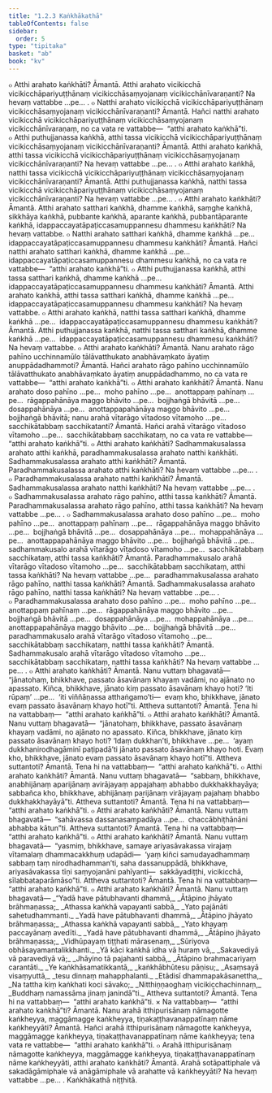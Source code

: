 ```yaml
---
title: "1.2.3 Kaṅkhākathā"
tableOfContents: false
sidebar:
  order: 5
type: "tipitaka"
basket: "ab"
book: "kv"
---
```



<DynamicBreadcrumb />

<Division number="318" book="kv">

<Paragraph number="875" book="kv">
๐ Atthi arahato kaṅkhāti? Āmantā. Atthi arahato vicikicchā vicikicchāpariyuṭṭhānaṃ vicikicchāsaṃyojanaṃ vicikicchānīvaraṇanti? Na hevaṃ vattabbe …pe… .
</Paragraph>

<Paragraph number="876" book="kv">
๐ Natthi arahato vicikicchā vicikicchāpariyuṭṭhānaṃ vicikicchāsaṃyojanaṃ vicikicchānīvaraṇanti? Āmantā. Hañci natthi arahato vicikicchā vicikicchāpariyuṭṭhānaṃ vicikicchāsaṃyojanaṃ vicikicchānīvaraṇaṃ, no ca vata re vattabbe—  “atthi arahato kaṅkhā”ti.
</Paragraph>

<Paragraph number="877" book="kv">
๐ Atthi puthujjanassa kaṅkhā, atthi tassa vicikicchā vicikicchāpariyuṭṭhānaṃ vicikicchāsaṃyojanaṃ vicikicchānīvaraṇanti? Āmantā. Atthi arahato kaṅkhā, atthi tassa vicikicchā vicikicchāpariyuṭṭhānaṃ vicikicchāsaṃyojanaṃ vicikicchānīvaraṇanti? Na hevaṃ vattabbe …pe… .
</Paragraph>

<Paragraph number="878" book="kv">
๐ Atthi arahato kaṅkhā, natthi tassa vicikicchā vicikicchāpariyuṭṭhānaṃ vicikicchāsaṃyojanaṃ vicikicchānīvaraṇanti? Āmantā. Atthi puthujjanassa kaṅkhā, natthi tassa vicikicchā vicikicchāpariyuṭṭhānaṃ vicikicchāsaṃyojanaṃ vicikicchānīvaraṇanti? Na hevaṃ vattabbe …pe… .
</Paragraph>

<Paragraph number="879" book="kv">
๐ Atthi arahato kaṅkhāti? Āmantā. Atthi arahato satthari kaṅkhā, dhamme kaṅkhā, saṃghe kaṅkhā, sikkhāya kaṅkhā, pubbante kaṅkhā, aparante kaṅkhā, pubbantāparante kaṅkhā, idappaccayatāpaṭiccasamuppannesu dhammesu kaṅkhāti? Na hevaṃ vattabbe.
</Paragraph>

<Paragraph number="880" book="kv">
๐ Natthi arahato satthari kaṅkhā, dhamme kaṅkhā …pe…  idappaccayatāpaṭiccasamuppannesu dhammesu kaṅkhāti? Āmantā. Hañci natthi arahato satthari kaṅkhā, dhamme kaṅkhā …pe…  idappaccayatāpaṭiccasamuppannesu dhammesu kaṅkhā, no ca vata re vattabbe—  “atthi arahato kaṅkhā”ti.
</Paragraph>

<Paragraph number="881" book="kv">
๐ Atthi puthujjanassa kaṅkhā, atthi tassa satthari kaṅkhā, dhamme kaṅkhā …pe…  idappaccayatāpaṭiccasamuppannesu dhammesu kaṅkhāti? Āmantā. Atthi arahato kaṅkhā, atthi tassa satthari kaṅkhā, dhamme kaṅkhā …pe…  idappaccayatāpaṭiccasamuppannesu dhammesu kaṅkhāti? Na hevaṃ vattabbe.
</Paragraph>

<Paragraph number="882" book="kv">
๐ Atthi arahato kaṅkhā, natthi tassa satthari kaṅkhā, dhamme kaṅkhā …pe…  idappaccayatāpaṭiccasamuppannesu dhammesu kaṅkhāti? Āmantā. Atthi puthujjanassa kaṅkhā, natthi tassa satthari kaṅkhā, dhamme kaṅkhā …pe…  idappaccayatāpaṭiccasamuppannesu dhammesu kaṅkhāti? Na hevaṃ vattabbe.
</Paragraph>

</Division>
<Division number="319" book="kv">

<Paragraph number="883" book="kv">
๐ Atthi arahato kaṅkhāti? Āmantā. Nanu arahato rāgo pahīno ucchinnamūlo tālāvatthukato anabhāvaṃkato āyatiṃ anuppādadhammoti? Āmantā. Hañci arahato rāgo pahīno ucchinnamūlo tālāvatthukato anabhāvaṃkato āyatiṃ anuppādadhammo, no ca vata re vattabbe—  “atthi arahato kaṅkhā”ti.
</Paragraph>

<Paragraph number="884" book="kv">
๐ Atthi arahato kaṅkhāti? Āmantā. Nanu arahato doso pahīno …pe…  moho pahīno …pe…  anottappaṃ pahīnaṃ …pe…  rāgappahānāya maggo bhāvito …pe…  bojjhaṅgā bhāvitā …pe…  dosappahānāya …pe…  anottappapahānāya maggo bhāvito …pe…  bojjhaṅgā bhāvitā; nanu arahā vītarāgo vītadoso vītamoho …pe…  sacchikātabbaṃ sacchikatanti? Āmantā. Hañci arahā vītarāgo vītadoso vītamoho …pe…  sacchikātabbaṃ sacchikataṃ, no ca vata re vattabbe—  “atthi arahato kaṅkhā”ti.
</Paragraph>

</Division>
<Division number="320" book="kv">

<Paragraph number="885" book="kv">
๐ Atthi arahato kaṅkhāti? Sadhammakusalassa arahato atthi kaṅkhā, paradhammakusalassa arahato natthi kaṅkhāti. Sadhammakusalassa arahato atthi kaṅkhāti? Āmantā. Paradhammakusalassa arahato atthi kaṅkhāti? Na hevaṃ vattabbe …pe… .
</Paragraph>

<Paragraph number="886" book="kv">
๐ Paradhammakusalassa arahato natthi kaṅkhāti? Āmantā. Sadhammakusalassa arahato natthi kaṅkhāti? Na hevaṃ vattabbe …pe… .
</Paragraph>

<Paragraph number="887" book="kv">
๐ Sadhammakusalassa arahato rāgo pahīno, atthi tassa kaṅkhāti? Āmantā. Paradhammakusalassa arahato rāgo pahīno, atthi tassa kaṅkhāti? Na hevaṃ vattabbe …pe… .
</Paragraph>

<Paragraph number="888" book="kv">
๐ Sadhammakusalassa arahato doso pahīno …pe…  moho pahīno …pe…  anottappaṃ pahīnaṃ …pe…  rāgappahānāya maggo bhāvito …pe…  bojjhaṅgā bhāvitā …pe…  dosappahānāya …pe…  mohappahānāya …pe…  anottappapahānāya maggo bhāvito …pe…  bojjhaṅgā bhāvitā …pe…  sadhammakusalo arahā vītarāgo vītadoso vītamoho …pe…  sacchikātabbaṃ sacchikataṃ, atthi tassa kaṅkhāti? Āmantā. Paradhammakusalo arahā vītarāgo vītadoso vītamoho …pe…  sacchikātabbaṃ sacchikataṃ, atthi tassa kaṅkhāti? Na hevaṃ vattabbe …pe…  paradhammakusalassa arahato rāgo pahīno, natthi tassa kaṅkhāti? Āmantā. Sadhammakusalassa arahato rāgo pahīno, natthi tassa kaṅkhāti? Na hevaṃ vattabbe …pe… .
</Paragraph>

<Paragraph number="889" book="kv">
๐ Paradhammakusalassa arahato doso pahīno …pe…  moho pahīno …pe…  anottappaṃ pahīnaṃ …pe…  rāgappahānāya maggo bhāvito …pe…  bojjhaṅgā bhāvitā …pe…  dosappahānāya …pe…  mohappahānāya …pe…  anottappapahānāya maggo bhāvito …pe…  bojjhaṅgā bhāvitā …pe…  paradhammakusalo arahā vītarāgo vītadoso vītamoho …pe…  sacchikātabbaṃ sacchikataṃ, natthi tassa kaṅkhāti? Āmantā. Sadhammakusalo arahā vītarāgo vītadoso vītamoho …pe…  sacchikātabbaṃ sacchikataṃ, natthi tassa kaṅkhāti? Na hevaṃ vattabbe …pe… .
</Paragraph>

</Division>
<Division number="321" book="kv">

<Paragraph number="890" book="kv">
๐ Atthi arahato kaṅkhāti? Āmantā. Nanu vuttaṃ bhagavatā—  “jānatohaṃ, bhikkhave, passato āsavānaṃ khayaṃ vadāmi, no ajānato no apassato. Kiñca, bhikkhave, jānato kiṃ passato āsavānaṃ khayo hoti? ‘Iti rūpaṃ’ …pe…  ‘iti viññāṇassa atthaṅgamo’ti—  evaṃ kho, bhikkhave, jānato evaṃ passato āsavānaṃ khayo hotī”ti. Attheva suttantoti? Āmantā. Tena hi na vattabbaṃ—  “atthi arahato kaṅkhā”ti.
</Paragraph>

<Paragraph number="891" book="kv">
๐ Atthi arahato kaṅkhāti? Āmantā. Nanu vuttaṃ bhagavatā—  “jānatohaṃ, bhikkhave, passato āsavānaṃ khayaṃ vadāmi, no ajānato no apassato. Kiñca, bhikkhave, jānato kiṃ passato āsavānaṃ khayo hoti? ‘Idaṃ dukkhan’ti, bhikkhave …pe…  ‘ayaṃ dukkhanirodhagāminī paṭipadā’ti jānato passato āsavānaṃ khayo hoti. Evaṃ kho, bhikkhave, jānato evaṃ passato āsavānaṃ khayo hotī”ti. Attheva suttantoti? Āmantā. Tena hi na vattabbaṃ—  “atthi arahato kaṅkhā”ti.
</Paragraph>

<Paragraph number="892" book="kv">
๐ Atthi arahato kaṅkhāti? Āmantā. Nanu vuttaṃ bhagavatā—  “sabbaṃ, bhikkhave, anabhijānaṃ aparijānaṃ avirājayaṃ appajahaṃ abhabbo dukkhakkhayāya; sabbañca kho, bhikkhave, abhijānaṃ parijānaṃ virājayaṃ pajahaṃ bhabbo dukkhakkhayāyā”ti. Attheva suttantoti? Āmantā. Tena hi na vattabbaṃ—  “atthi arahato kaṅkhā”ti.
</Paragraph>

<Paragraph number="893" book="kv">
๐ Atthi arahato kaṅkhāti? Āmantā. Nanu vuttaṃ bhagavatā—  “sahāvassa dassanasampadāya …pe…  chaccābhiṭhānāni abhabba kātun”ti. Attheva suttantoti? Āmantā. Tena hi na vattabbaṃ—  “atthi arahato kaṅkhā”ti.
</Paragraph>

<Paragraph number="894" book="kv">
๐ Atthi arahato kaṅkhāti? Āmantā. Nanu vuttaṃ bhagavatā—  “yasmiṃ, bhikkhave, samaye ariyasāvakassa virajaṃ vītamalaṃ dhammacakkhuṃ udapādi—  ‘yaṃ kiñci samudayadhammaṃ sabbaṃ taṃ nirodhadhamman’ti, saha dassanuppādā, bhikkhave, ariyasāvakassa tīṇi saṃyojanāni pahīyanti—  sakkāyadiṭṭhi, vicikicchā, sīlabbataparāmāso”ti. Attheva suttantoti? Āmantā. Tena hi na vattabbaṃ—  “atthi arahato kaṅkhā”ti.
</Paragraph>

<Paragraph number="895" book="kv">
๐ Atthi arahato kaṅkhāti? Āmantā. Nanu vuttaṃ bhagavatā—
</Paragraph>

<Paragraph number="896" type="verses" book="kv">
_“Yadā have pātubhavanti dhammā,_  
_Ātāpino jhāyato brāhmaṇassa;_  
_Athassa kaṅkhā vapayanti sabbā,_  
_Yato pajānāti sahetudhammanti._  

</Paragraph>

<Paragraph number="897" type="verses" book="kv">
_Yadā have pātubhavanti dhammā,_  
_Ātāpino jhāyato brāhmaṇassa;_  
_Athassa kaṅkhā vapayanti sabbā,_  
_Yato khayaṃ paccayānaṃ avedīti._  

</Paragraph>

<Paragraph number="898" type="verses" book="kv">
_Yadā have pātubhavanti dhammā,_  
_Ātāpino jhāyato brāhmaṇassa;_  
_Vidhūpayaṃ tiṭṭhati mārasenaṃ,_  
_Sūriyova obhāsayamantalikkhanti._  

</Paragraph>

<Paragraph number="899" type="verses" book="kv">
_Yā kāci kaṅkhā idha vā huraṃ vā,_  
_Sakavediyā vā paravediyā vā;_  
_Jhāyino tā pajahanti sabbā,_  
_Ātāpino brahmacariyaṃ carantāti._  

</Paragraph>

<Paragraph number="900" type="verses" book="kv">
_Ye kaṅkhāsamatikkantā,_  
_kaṅkhābhūtesu pāṇisu;_  
_Asaṃsayā visaṃyuttā,_  
_tesu dinnaṃ mahapphalanti._  

</Paragraph>

<Paragraph number="901" type="verses" book="kv">
_Etādisī dhammapakāsanettha,_  
_Na tattha kiṃ kaṅkhati koci sāvako;_  
_Nitthiṇṇaoghaṃ vicikicchachinnaṃ,_  
_Buddhaṃ namassāma jinaṃ janindā”ti._  

</Paragraph>

<Paragraph number="902" book="kv">
Attheva suttantoti? Āmantā. Tena hi na vattabbaṃ—  “atthi arahato kaṅkhā”ti.
</Paragraph>

<Paragraph number="903" book="kv">
× Na vattabbaṃ—  “atthi arahato kaṅkhā”ti? Āmantā. Nanu arahā itthipurisānaṃ nāmagotte kaṅkheyya, maggāmagge kaṅkheyya, tiṇakaṭṭhavanappatīnaṃ nāme kaṅkheyyāti? Āmantā. Hañci arahā itthipurisānaṃ nāmagotte kaṅkheyya, maggāmagge kaṅkheyya, tiṇakaṭṭhavanappatīnaṃ nāme kaṅkheyya; tena vata re vattabbe—  “atthi arahato kaṅkhā”ti.
</Paragraph>

<Paragraph number="904" book="kv">
๐ Arahā itthipurisānaṃ nāmagotte kaṅkheyya, maggāmagge kaṅkheyya, tiṇakaṭṭhavanappatīnaṃ nāme kaṅkheyyāti, atthi arahato kaṅkhāti? Āmantā. Arahā sotāpattiphale vā sakadāgāmiphale vā anāgāmiphale vā arahatte vā kaṅkheyyāti? Na hevaṃ vattabbe …pe… .

</Paragraph>
</Division>

<Paragraph number="905" type="center" book="kv">
Kaṅkhākathā niṭṭhitā.
</Paragraph>